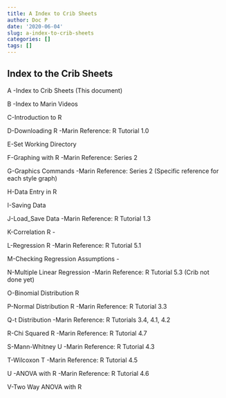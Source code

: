 ```yaml
---
title: A Index to Crib Sheets
author: Doc P
date: '2020-06-04'
slug: a-index-to-crib-sheets
categories: []
tags: []
---
```

## Index to the Crib Sheets

A -Index to Crib Sheets (This document)

B -Index to Marin Videos

C-Introduction to R

D-Downloading R -Marin Reference: R Tutorial 1.0

E-Set Working Directory

F-Graphing with R -Marin Reference: Series 2

G-Graphics Commands -Marin Reference: Series 2 (Specific reference for each style graph)

H-Data Entry in R

I-Saving Data

J-Load_Save Data -Marin Reference: R Tutorial 1.3

K-Correlation R -

L-Regression R -Marin Reference: R Tutorial 5.1

M-Checking Regression Assumptions -

N-Multiple Linear Regression -Marin Reference: R Tutorial 5.3 (Crib not done yet)

O-Binomial Distribution R

P-Normal Distribution R -Marin Reference: R Tutorial 3.3

Q-t Distribution -Marin Reference:  R Tutorials 3.4, 4.1, 4.2

R-Chi Squared R -Marin Reference: R Tutorial 4.7

S-Mann-Whitney U -Marin Reference: R Tutorial 4.3

T-Wilcoxon T -Marin Reference: R Tutorial 4.5

U -ANOVA with R -Marin Reference: R Tutorial 4.6

V-Two Way ANOVA with R